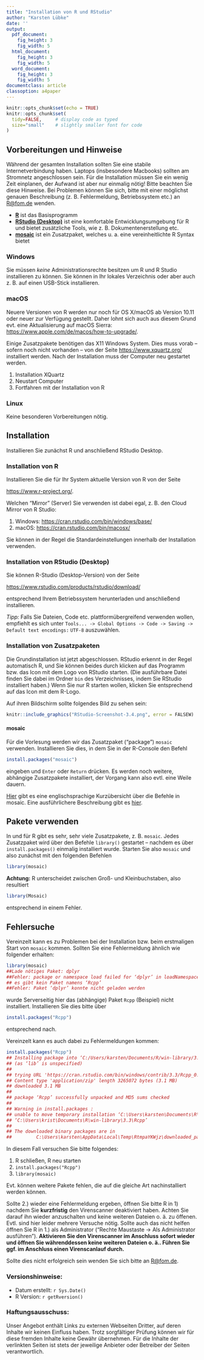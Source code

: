 ```yaml
---
title: "Installation von R und RStudio"
author: "Karsten Lübke"
date: ''
output:
  pdf_document:
    fig_height: 3
    fig_width: 5
  html_document:
    fig_height: 3
    fig_width: 5
  word_document:
    fig_height: 3
    fig_width: 5
documentclass: article
classoption: a4paper
---
```


```r
knitr::opts_chunk$set(echo = TRUE)
knitr::opts_chunk$set(
  tidy=FALSE,     # display code as typed
  size="small"    # slightly smaller font for code
)
```

## Vorbereitungen und Hinweise
Während der gesamten Installation sollten Sie eine stabile Internetverbindung haben. Laptops (insbesondere Macbooks) sollten am Stromnetz angeschlossen sein. Für die Installation müssen Sie ein wenig Zeit einplanen, der Aufwand ist aber nur einmalig nötig! Bitte beachten Sie diese Hinweise. Bei Problemen können Sie sich, bitte mit einer möglichst genauen Beschreibung (z. B. Fehlermeldung, Betriebssystem etc.) an <R@fom.de> wenden.

* [**R**](https://www.r-project.org/) ist das Basisprogramm
* [**RStudio (Desktop)**](https://www.rstudio.com/) ist eine komfortable Entwicklungsumgebung für R und bietet zusätzliche Tools, wie z. B. Dokumentenerstellung etc.
* [**mosaic**](https://cran.r-project.org/web/packages/mosaic/) ist ein Zusatzpaket, welches u. a. eine vereinheitlichte R Syntax bietet



### Windows
Sie müssen *keine* Administrationsrechte besitzen um R und R Studio installieren zu können. Sie können in Ihr lokales Verzeichnis oder aber auch z. B. auf einen USB-Stick installieren. 

### macOS
Neuere Versionen von R werden nur noch für OS X/macOS ab Version 10.11 oder neuer zur Verfügung gestellt. Daher lohnt sich auch aus diesem Grund evt. eine Aktualisierung auf macOS Sierra: [https://www.apple.com/de/macos/how-to-upgrade/](https://www.apple.com/de/macos/how-to-upgrade/). 

Einige Zusatzpakete benötigen das X11 Windows System. Dies muss vorab – sofern noch nicht vorhanden – von der Seite [https://www.xquartz.org/](https://www.xquartz.org/) installiert werden. Nach der Installation muss der Computer neu gestartet werden.

1. Installation XQuartz
2. Neustart Computer
3. Fortfahren mit der Installation von R


### Linux
Keine besonderen Vorbereitungen nötig. 

## Installation 
Installieren Sie zunächst R und anschließend RStudio Desktop.

### Installation von R
Installieren Sie die für Ihr System aktuelle Version von R von der Seite 

[https://www.r-project.org/](https://www.r-project.org/). 

Welchen "Mirror" (Server) Sie verwenden ist dabei egal, z. B. den Cloud Mirror von R Studio:

1.  Windows: [https://cran.rstudio.com/bin/windows/base/](https://cran.rstudio.com/bin/windows/base/)
2.  macOS: [https://cran.rstudio.com/bin/macosx/](https://cran.rstudio.com/bin/macosx/)

Sie können in der Regel die Standardeinstellungen innerhalb der Installation verwenden.

### Installation von RStudio (Desktop)
Sie können R-Studio (Desktop-Version) von der Seite

[https://www.rstudio.com/products/rstudio/download/](https://www.rstudio.com/products/rstudio/download/)

entsprechend Ihrem Betriebssystem herunterladen und anschließend installieren.

*Tipp:* Falls Sie Dateien, Code etc. plattformübergreifend verwenden wollen, empfiehlt es sich unter `Tools... -> Global Options -> Code -> Saving -> Default text encodings:` `UTF-8` auszuwählen. 

### Installation von Zusatzpaketen

Die Grundinstallation ist jetzt abgeschlossen. RStudio erkennt in der Regel automatisch R, und Sie können beides durch klicken auf das Programm bzw. das Icon mit dem Logo von RStudio  starten. (Die ausführbare Datei finden Sie dabei im Ordner `bin` des Verzeichnisses, indem Sie RStudio installiert haben.) Wenn Sie nur R starten wollen, klicken Sie entsprechend auf das Icon mit dem R-Logo. 

Auf ihren Bildschirm sollte folgendes Bild zu sehen sein:

```r
knitr::include_graphics("RStudio-Screenshot-3.4.png", error = FALSEW)
```


#### mosaic
Für die Vorlesung werden wir das Zusatzpaket ("package") `mosaic` verwenden. Installieren Sie dies, in dem Sie in der R-Console den Befehl
```r
install.packages("mosaic")
```
eingeben und `Enter` oder `Return` drücken. Es werden noch weitere, abhängige Zusatzpakete installiert, der Vorgang kann also evtl. eine Weile dauern.

[Hier](https://cran.r-project.org/web/packages/mosaic/vignettes/MinimalR.pdf) gibt es eine englischsprachige Kurzübersicht über die Befehle in mosaic. Eine ausführlichere Beschreibung gibt es [hier](https://github.com/ProjectMOSAIC/LittleBooks/blob/master/StudentGuide/MOSAIC-StudentGuide.pdf).

## Pakete verwenden
In und für R gibt es sehr, sehr viele Zusatzpakete, z. B. `mosaic`. Jedes Zusatzpaket wird über den Befehle `library()` gestartet -- nachdem es über `install.packages()` einmalig installiert wurde. Starten Sie also `mosaic` und also zunächst mit den folgenden Befehlen
```r
library(mosaic)
```


**Achtung:** R unterscheidet zwischen Groß- und Kleinbuchstaben, also resultiert
```r
library(Mosaic)
```
entsprechend in einem Fehler.

## Fehlersuche
Vereinzelt kann es zu Problemen bei der Installation bzw. beim erstmaligen Start von `mosaic` kommen. Sollten Sie eine Fehlermeldung ähnlich wie folgender erhalten:

```r
library(mosaic)
##Lade nötiges Paket: dplyr
##Fehler: package or namespace load failed for ‘dplyr’ in loadNamespace(j <- i[[1L]], c(lib.loc, .libPaths()), versionCheck = ##vI[[j]]):
## es gibt kein Paket namens ‘Rcpp’
##Fehler: Paket ‘dplyr’ konnte nicht geladen werden
```
wurde Serverseitig hier das (abhängige) Paket `Rcpp` (Beispiel) nicht installiert. Installieren Sie dies bitte über
```r
install.packages("Rcpp")
```
entsprechend nach. 

Vereinzelt kann es auch dabei zu Fehlermeldungen kommen:
```r
install.packages("Rcpp")
## Installing package into ‘C:/Users/karsten/Documents/R/win-library/3.3’
## (as ‘lib’ is unspecified)
## 
## trying URL 'https://cran.rstudio.com/bin/windows/contrib/3.3/Rcpp_0.12.7.zip'
## Content type 'application/zip' length 3265072 bytes (3.1 MB)
## downloaded 3.1 MB
## 
## package ‘Rcpp’ successfully unpacked and MD5 sums checked
## 
## Warning in install.packages :
## unable to move temporary installation ‘C:\Users\karsten\Documents\R\win-library\3.3\file175c5c02336c\Rcpp’ to 
## ‘C:\Users\krist\Documents\R\win-library\3.3\Rcpp’
## 
## The downloaded binary packages are in
##         C:\Users\karsten\AppData\Local\Temp\RtmpaYKWjz\downloaded_packages
```

In diesem Fall versuchen Sie bitte folgendes:

1. R schließen, R neu starten
2. `install.packages("Rcpp")`
3.  `library(mosaic)`

Evt. können weitere Pakete fehlen, die auf die gleiche Art nachinstalliert werden können.

Sollte 2.) wieder eine Fehlermeldung ergeben, öffnen Sie bitte R in 1) nachdem Sie **kurzfristig** den Virenscanner deaktiviert haben. Achten Sie darauf ihn wieder anzuschalten und keine weiteren Dateien o. ä. zu öffenen. Evtl. sind hier leider mehrere Versuche nötig. Sollte auch das nicht helfen öffnen Sie R in 1.) als Administrator ("Rechte Maustaste -> Als Administrator ausführen"). **Aktivieren Sie den Virenscanner im Anschluss sofort wieder und öffnen Sie währenddessen keine weiteren Dateien o. ä.. Führen Sie ggf. im Anschluss einen Virenscanlauf durch.**


Sollte dies nicht erfolgreich sein wenden Sie sich bitte an <R@fom.de>. 


### Versionshinweise:
* Datum erstellt: `r Sys.Date()`
* R Version: `r getRversion()`

### Haftungsausschuss:
Unser Angebot enthält Links zu externen Webseiten Dritter, auf deren Inhalte wir keinen Einfluss haben. Trotz sorgfältiger Prüfung können wir für diese fremden Inhalte keine Gewähr übernehmen. Für die Inhalte der verlinkten Seiten ist stets der jeweilige Anbieter oder Betreiber der Seiten verantwortlich.


